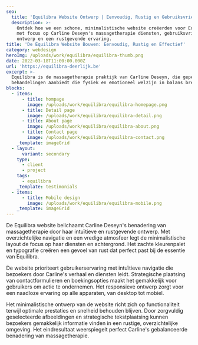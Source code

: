 ```yaml
---
seo:
  title: 'Equilibra Website Ontwerp | Eenvoudig, Rustig en Gebruiksvriendelijk'
  description: >-
    Ontdek hoe we een schone, minimalistische website creëerden voor Equilibra,
    met focus op Carline Deseyn's massagetherapie diensten, gebruiksvriendelijk
    ontwerp en een rustgevende ervaring.
title: 'De Equilibra Website Bouwen: Eenvoudig, Rustig en Effectief'
category: webdesign
heroImg: /uploads/work/equilibra/equilibra-thumb.png
date: 2022-03-18T11:00:00.000Z
url: 'https://equilibra-deerlijk.be'
excerpt: >-
  Equilibra is de massagetherapie praktijk van Carline Deseyn, die gepersonaliseerde
  behandelingen aanbiedt die fysiek en emotioneel welzijn in balans brengen.
blocks:
  - items:
      - title: hompage
        image: /uploads/work/equilibra/equilibra-homepage.png
      - title: Detail page
        image: /uploads/work/equilibra/equilibra-detail.png
      - title: About page
        image: /uploads/work/equilibra/equilibra-about.png
      - title: Contact page
        image: /uploads/work/equilibra/equilibra-contact.png
    _template: imageGrid
  - layout:
      variant: secondary
    type:
      - client
      - project
    tags:
      - equilibra
    _template: testimonials
  - items:
      - title: Mobile design
        image: /uploads/work/equilibra/equilibra-mobile.png
    _template: imageGrid
---
```


De Equilibra website belichaamt Carline Deseyn's benadering van massagetherapie door haar intuïtieve en rustgevende ontwerp. Met overzichtelijke navigatie en een vredige atmosfeer legt de minimalistische layout de focus op haar diensten en achtergrond. Het zachte kleurenpalet en typografie creëren een gevoel van rust dat perfect past bij de essentie van Equilibra.

De website prioriteert gebruikerservaring met intuïtieve navigatie die bezoekers door Carline's verhaal en diensten leidt. Strategische plaatsing van contactformulieren en boekingsopties maakt het gemakkelijk voor gebruikers om actie te ondernemen. Het responsieve ontwerp zorgt voor een naadloze ervaring op alle apparaten, van desktop tot mobiel.

Het minimalistische ontwerp van de website richt zich op functionaliteit terwijl optimale prestaties en snelheid behouden blijven. Door zorgvuldig geselecteerde afbeeldingen en strategische tekstplaatsing kunnen bezoekers gemakkelijk informatie vinden in een rustige, overzichtelijke omgeving. Het eindresultaat weerspiegelt perfect Carline's gebalanceerde benadering van massagetherapie.
